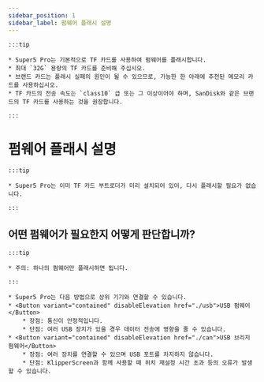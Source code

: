 ```yaml
---
sidebar_position: 1
sidebar_label: 펌웨어 플래시 설명
---
```


    :::tip

    * Super5 Pro는 기본적으로 TF 카드를 사용하여 펌웨어를 플래시합니다.
    * 최대 `32G` 용량의 TF 카드를 준비해 주십시오.
    * 브랜드 카드는 플래시 실패의 원인이 될 수 있으므로, 가능한 한 아래에 추천된 메모리 카드를 사용하십시오.
    * TF 카드의 전송 속도는 `class10` 급 또는 그 이상이어야 하며, SanDisk와 같은 브랜드의 TF 카드를 사용하는 것을 권장합니다.

    :::

# 펌웨어 플래시 설명

    :::tip

    * Super5 Pro는 이미 TF 카드 부트로더가 미리 설치되어 있어, 다시 플래시할 필요가 없습니다.

    :::


## 어떤 펌웨어가 필요한지 어떻게 판단합니까?

    :::tip

    * 주의: 하나의 펌웨어만 플래시하면 됩니다.

    :::
    
    * Super5 Pro는 다음 방법으로 상위 기기와 연결할 수 있습니다.
    * <Button variant="contained" disableElevation href="./usb">USB 펌웨어</Button>
        * 장점: 통신이 안정적입니다.
        * 단점: 여러 USB 장치가 있을 경우 데이터 전송에 영향을 줄 수 있습니다.
    * <Button variant="contained" disableElevation href="./can">USB 브리지 펌웨어</Button>
        * 장점: 여러 장치를 연결할 수 있으며 USB 포트를 차지하지 않습니다.
        * 단점: KlipperScreen과 함께 사용할 때 위치 재설정 시간 초과 등의 오류가 발생할 수 있습니다.
